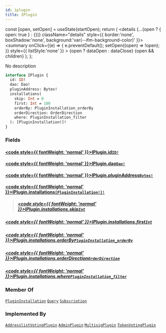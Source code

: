 ```yaml
---
id: iplugin
title: IPlugin
---
```









  const [open, setOpen] = useState(startOpen);
  return (
    <details {...(open ? { open: true } : {})} className="details" style={{ border:'none', boxShadow:'none', background:'var(--ifm-background-color)' }}>
      <summary
        onClick={(e) => {
          e.preventDefault();
          setOpen((open) => !open);
        }}
        style={{ listStyle:'none' }}
      >
      {open ? dataOpen : dataClose}
      </summary>
      {open && children}
    </details>
  );
};








No description


```graphql
interface IPlugin {
  id: ID!
  dao: Dao!
  pluginAddress: Bytes!
  installations(
    skip: Int = 0
    first: Int = 100
    orderBy: PluginInstallation_orderBy
    orderDirection: OrderDirection
    where: PluginInstallation_filter
  ): [PluginInstallation!]!
}
```




### Fields

#### [<code style={{ fontWeight: 'normal' }}>IPlugin.<b>id</b></code>](#)<Bullet />[`ID!`](/docs/subgraph/reference-guide/scalars/id) <Badge class="badge badge--secondary" text="non-null"/> <Badge class="badge badge--secondary" text="scalar"/> 
> 
> 
> 
> 

#### [<code style={{ fontWeight: 'normal' }}>IPlugin.<b>dao</b></code>](#)<Bullet />[`Dao!`](/docs/subgraph/reference-guide/objects/dao) <Badge class="badge badge--secondary" text="non-null"/> <Badge class="badge badge--secondary" text="object"/> 
> 
> 
> 
> 

#### [<code style={{ fontWeight: 'normal' }}>IPlugin.<b>pluginAddress</b></code>](#)<Bullet />[`Bytes!`](/docs/subgraph/reference-guide/scalars/bytes) <Badge class="badge badge--secondary" text="non-null"/> <Badge class="badge badge--secondary" text="scalar"/> 
> 
> 
> 
> 

#### [<code style={{ fontWeight: 'normal' }}>IPlugin.<b>installations</b></code>](#)<Bullet />[`[PluginInstallation!]!`](/docs/subgraph/reference-guide/objects/plugin-installation) <Badge class="badge badge--secondary" text="non-null"/> <Badge class="badge badge--secondary" text="object"/> 
> 
> 
> 
> ##### [<code style={{ fontWeight: 'normal' }}>IPlugin.installations.<b>skip</b></code>](#)<Bullet />[`Int`](/docs/subgraph/reference-guide/scalars/int) <Badge class="badge badge--secondary" text="scalar"/> 
> 
> 
> 
> 

##### [<code style={{ fontWeight: 'normal' }}>IPlugin.installations.<b>first</b></code>](#)<Bullet />[`Int`](/docs/subgraph/reference-guide/scalars/int) <Badge class="badge badge--secondary" text="scalar"/> 
> 
> 
> 
> 

##### [<code style={{ fontWeight: 'normal' }}>IPlugin.installations.<b>orderBy</b></code>](#)<Bullet />[`PluginInstallation_orderBy`](/docs/subgraph/reference-guide/enums/plugin-installation-order-by) <Badge class="badge badge--secondary" text="enum"/> 
> 
> 
> 
> 

##### [<code style={{ fontWeight: 'normal' }}>IPlugin.installations.<b>orderDirection</b></code>](#)<Bullet />[`OrderDirection`](/docs/subgraph/reference-guide/enums/order-direction) <Badge class="badge badge--secondary" text="enum"/> 
> 
> 
> 
> 

##### [<code style={{ fontWeight: 'normal' }}>IPlugin.installations.<b>where</b></code>](#)<Bullet />[`PluginInstallation_filter`](/docs/subgraph/reference-guide/inputs/plugin-installation-filter) <Badge class="badge badge--secondary" text="input"/> 
> 
> 
> 
> 





### Member Of

[`PluginInstallation`](/docs/subgraph/reference-guide/objects/plugin-installation)  <Badge class="badge badge--secondary" text="object"/><Bullet />[`Query`](/docs/subgraph/reference-guide/objects/query)  <Badge class="badge badge--secondary" text="object"/><Bullet />[`Subscription`](/docs/subgraph/reference-guide/objects/subscription)  <Badge class="badge badge--secondary" text="object"/>

### Implemented By

[`AddresslistVotingPlugin`](/docs/subgraph/reference-guide/objects/addresslist-voting-plugin)  <Badge class="badge badge--secondary" text="object"/><Bullet />[`AdminPlugin`](/docs/subgraph/reference-guide/objects/admin-plugin)  <Badge class="badge badge--secondary" text="object"/><Bullet />[`MultisigPlugin`](/docs/subgraph/reference-guide/objects/multisig-plugin)  <Badge class="badge badge--secondary" text="object"/><Bullet />[`TokenVotingPlugin`](/docs/subgraph/reference-guide/objects/token-voting-plugin)  <Badge class="badge badge--secondary" text="object"/>

